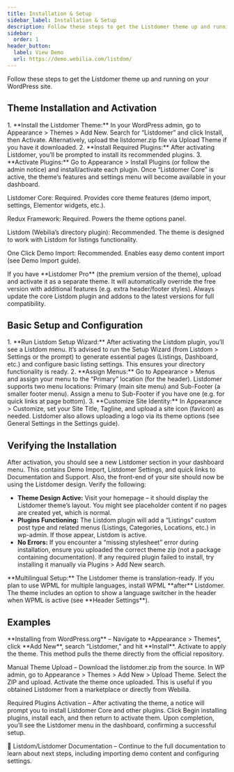 ```yaml
---
title: Installation & Setup
sidebar_label: Installation & Setup
description: Follow these steps to get the Listdomer theme up and running on your WordPress site.
sidebar:
  order: 1
header_button:
  label: View Demo
  url: https://demo.webilia.com/listdom/
---
```


Follow these steps to get the Listdomer theme up and running on your WordPress site.

## Theme Installation and Activation

<Steps>
1. **Install the Listdomer Theme:** In your WordPress admin, go to Appearance > Themes > Add New. Search for “Listdomer” and click Install, then Activate. Alternatively, upload the listdomer.zip file via Upload Theme if you have it downloaded.
2. **Install Required Plugins:** After activating Listdomer, you’ll be prompted to install its recommended plugins.
3. **Activate Plugins:** Go to Appearance > Install Plugins (or follow the admin notice) and install/activate each plugin. Once “Listdomer Core” is active, the theme’s features and settings menu will become available in your dashboard.
</Steps>

Listdomer Core: Required. Provides core theme features (demo import, settings, Elementor widgets, etc.).

Redux Framework: Required. Powers the theme options panel.

Listdom (Webilia’s directory plugin): Recommended. The theme is designed to work with Listdom for listings functionality.

One Click Demo Import: Recommended. Enables easy demo content import (see Demo Import guide).

<Aside type="note">
If you have **Listdomer Pro** <Badge text="Pro" /> (the premium version of the theme), upload and activate it as a separate theme. It will automatically override the free version with additional features (e.g. extra header/footer styles). Always update the core Listdom plugin and addons to the latest versions for full compatibility.
</Aside>

## Basic Setup and Configuration

<Steps>
1. **Run Listdom Setup Wizard:** After activating the Listdom plugin, you’ll see a Listdom menu. It’s advised to run the Setup Wizard (from Listdom > Settings or the prompt) to generate essential pages (Listings, Dashboard, etc.) and configure basic listing settings. This ensures your directory functionality is ready.
2. **Assign Menus:** Go to Appearance > Menus and assign your menu to the “Primary” location (for the header). Listdomer supports two menu locations: Primary (main site menu) and Sub-Footer (a smaller footer menu). Assign a menu to Sub-Footer if you have one (e.g. for quick links at page bottom).
3. **Customize Site Identity:** In Appearance > Customize, set your Site Title, Tagline, and upload a site icon (favicon) as needed. Listdomer also allows uploading a logo via its theme options (see General Settings in the Settings guide).
</Steps>

## Verifying the Installation

After activation, you should see a new Listdomer section in your dashboard menu. This contains Demo Import, Listdomer Settings, and quick links to Documentation and Support. Also, the front-end of your site should now be using the Listdomer design. Verify the following:

- **Theme Design Active:** Visit your homepage – it should display the Listdomer theme’s layout. You might see placeholder content if no pages are created yet, which is normal.
- **Plugins Functioning:** The Listdom plugin will add a “Listings” custom post type and related menus (Listings, Categories, Locations, etc.) in wp-admin. If those appear, Listdom is active.
- **No Errors:** If you encounter a “missing stylesheet” error during installation, ensure you uploaded the correct theme zip (not a package containing documentation). If any required plugin failed to install, try installing it manually via Plugins > Add New search.

<Aside type="note">
**Multilingual Setup:** The Listdomer theme is translation-ready. If you plan to use WPML for multiple languages, install WPML **after** Listdomer. The theme includes an option to show a language switcher in the header when WPML is active (see **Header Settings**).
</Aside>

## Examples

<CardGrid>
  <Card>**Installing from WordPress.org** – Navigate to *Appearance > Themes*, click **Add New**, search “Listdomer,” and hit **Install**. Activate to apply the theme. This method pulls the theme directly from the official repository.</Card>

  <Card>Manual Theme Upload – Download the listdomer.zip from the source. In WP admin, go to Appearance > Themes > Add New > Upload Theme. Select the ZIP and upload. Activate the theme once uploaded. This is useful if you obtained Listdomer from a marketplace or directly from Webilia.</Card>

  <Card>Required Plugins Activation – After activating the theme, a notice will prompt you to install Listdomer Core and other plugins. Click Begin installing plugins, install each, and then return to activate them. Upon completion, you’ll see the Listdomer menu in the dashboard, confirming a successful setup.</Card>
</CardGrid>

<LinkCard href="https://listdom.net/documentation/">📖 Listdom/Listdomer Documentation – Continue to the full documentation to learn about next steps, including importing demo content and configuring settings.</LinkCard>

